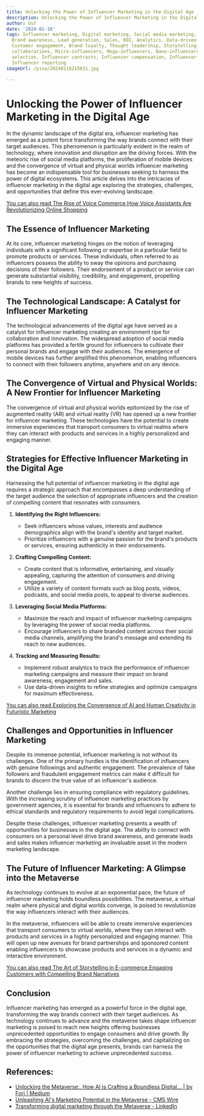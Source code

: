 ```yaml
---
title: Unlocking the Power of Influencer Marketing in the Digital Age
description: Unlocking the Power of Influencer Marketing in the Digital Age
author: Usf
date: '2024-01-10'
tags: Influencer marketing, Digital marketing, Social media marketing, Content marketing,
  Brand awareness, Lead generation, Sales, ROI, Analytics, Data-driven marketing,
  Customer engagement, Brand loyalty, Thought leadership, Storytelling, Influencer
  collaborations, Micro-influencers, Mega-influencers, Nano-influencers, Influencer
  selection, Influencer contracts, Influencer compensation, Influencer measurement,
  Influencer reporting
imageUrl: /pixa/20240118215631.jpg

---
```

#  Unlocking the Power of Influencer Marketing in the Digital Age

In the dynamic landscape of the digital era,  influencer marketing has emerged as a potent force transforming the way brands connect with  their target audiences. This phenomenon is particularly evident in the realm of technology, where innovation and disruption are  the driving forces. With the meteoric rise of social media  platforms, the proliferation of mobile devices  and the convergence of  virtual and physical worlds  influencer marketing has become an indispensable tool for businesses seeking to harness the  power of digital ecosystems. This article delves into the intricacies of influencer marketing  in  the digital age exploring the strategies,  challenges, and opportunities that define this  ever-evolving landscape.

[You can also  read The Rise of Voice Commerce How Voice Assistants Are Revolutionizing Online Shopping](The%20Rise%20of%20Voice%20Commerce%20How%20Voice%20Assistants%20Are%20Revolutionizing%20Online%20Shopping)


##  The Essence of Influencer Marketing

At its core, influencer  marketing hinges on the notion of leveraging individuals with a significant following or expertise in a  particular field to promote products or  services. These individuals,  often referred to  as  influencers possess the ability to sway the opinions and purchasing decisions of their followers. Their endorsement of a product or service can generate substantial visibility,  credibility, and engagement, propelling brands to new heights of  success.

## The Technological Landscape: A Catalyst for Influencer Marketing

The technological advancements of the digital age have served as a catalyst for  influencer marketing  creating an environment ripe for collaboration and innovation. The  widespread adoption of social media platforms has provided a fertile ground for influencers to cultivate their personal brands and engage with their audiences. The emergence of mobile devices has further amplified this phenomenon, enabling influencers  to  connect with their followers anytime, anywhere and on any  device.

## The Convergence of Virtual and Physical Worlds: A New Frontier  for  Influencer Marketing

The convergence  of virtual and physical worlds epitomized by  the rise of augmented reality (AR)  and virtual reality (VR) has opened up a  new  frontier for influencer marketing. These technologies  have the potential to create immersive experiences that transport consumers to virtual realms where  they can interact with products and  services in a highly personalized  and engaging manner.

## Strategies for Effective  Influencer Marketing in  the Digital Age

Harnessing the full potential of influencer marketing in the digital age  requires a strategic approach that encompasses a deep understanding of the target audience  the selection of appropriate influencers and the creation of compelling content that resonates  with consumers.

1. **Identifying the  Right  Influencers:**
   - Seek influencers whose values, interests and audience demographics align with the brand's  identity and target market.
   - Prioritize influencers with a genuine  passion for the brand's products or services,  ensuring authenticity in their endorsements.

2. **Crafting Compelling Content:**
    - Create content that is informative, entertaining, and visually appealing, capturing the attention of consumers and driving engagement.
   - Utilize a variety of content formats such as blog  posts, videos, podcasts, and social media  posts, to appeal to diverse audiences.

3. **Leveraging Social Media Platforms:**
   - Maximize  the reach and impact  of influencer marketing campaigns by leveraging the power of social media platforms.
   - Encourage influencers to share branded content across their social media channels, amplifying the brand's message and extending its  reach to new audiences.

4. **Tracking and Measuring Results:**
   - Implement robust analytics to track the performance of influencer marketing campaigns and measure their impact on  brand awareness, engagement and sales.
   - Use data-driven insights to refine strategies and  optimize campaigns for maximum  effectiveness.

[You can also read Exploring the Convergence of AI and Human Creativity in Futuristic Marketing](Exploring%20the%20Convergence%20of%20AI%20and%20Human%20Creativity%20in%20Futuristic%20Marketing)


##  Challenges and Opportunities in Influencer Marketing

Despite its immense potential, influencer marketing is not without its challenges. One of the primary hurdles is the identification  of influencers with genuine followings and authentic engagement.  The prevalence  of fake  followers and fraudulent engagement metrics can make it difficult for brands to discern the  true value of an influencer's audience.

Another challenge lies in ensuring compliance with regulatory guidelines. With the increasing scrutiny of influencer marketing practices by  government agencies, it is essential for brands and influencers to adhere to  ethical standards and regulatory requirements to avoid  legal complications.

Despite these challenges, influencer marketing  presents a wealth of opportunities for businesses  in  the digital age. The ability to connect with consumers on a personal level drive  brand awareness, and generate leads and  sales makes influencer  marketing an  invaluable asset in the modern marketing landscape.

##  The Future of Influencer Marketing: A Glimpse into the Metaverse

As technology continues to evolve at an exponential pace, the future of influencer marketing holds boundless possibilities. The metaverse, a virtual  realm where physical and digital worlds converge, is  poised to revolutionize the way influencers interact with their  audiences.

In  the metaverse, influencers will be able  to create immersive experiences that transport consumers  to virtual  worlds, where they can interact with products and  services  in a highly personalized  and engaging manner. This will open up new avenues for brand partnerships and sponsored content enabling influencers to showcase products and services in a  dynamic and interactive environment.

[You can also read The Art of Storytelling in E-commerce Engaging Customers with Compelling Brand Narratives](The%20Art%20of%20Storytelling%20in%20E-commerce%20Engaging%20Customers%20with%20Compelling%20Brand%20Narratives)


## Conclusion

Influencer marketing has emerged as  a powerful force in the digital age, transforming the way brands connect with their target audiences. As technology continues to advance and the metaverse takes shape influencer marketing is  poised to reach new heights offering businesses unprecedented opportunities  to engage  consumers and drive growth. By embracing the strategies, overcoming the  challenges, and capitalizing on the opportunities that the digital age presents, brands can harness the power of influencer marketing to achieve unprecedented success.

## References:
- [Unlocking the Metaverse:. How AI is Crafting a Boundless Digital… | by Forj | Medium](https://forj.medium.com/unlocking-the-metaverse-347a9c968e57)
- [Unleashing AI's Marketing Potential in the Metaverse - CMS Wire](https://www.cmswire.com/digital-marketing/unleashing-ais-marketing-potential-in-the-metaverse/)
- [Transforming digital marketing through the Metaverse - LinkedIn](https://www.linkedin.com/pulse/transforming-digital-marketing-through-metaverse-martin-petkov)
